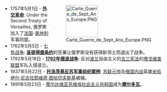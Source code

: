 <div style="float:right;margin-left:0.5em;">
[[Image:Carte_Guerre_de_Sept_Ans_Europe.PNG|100x100px]]
</div>
*1757年5月1日 - '''[[外交革命|外交革命]]''': Under the Second Treaty of Versailles, 俄罗斯加入了[[早期近代法国|法国]]-[[哈布斯堡君主国|奥地利]]军事同盟。
*1762年5月5日 - [[七年战争|七年战争]]: '''[[圣彼得堡条约|圣彼得堡条约]]'''的签署让俄罗斯没有获得新领土而退出了战争。
*1792年5月18日 - '''[[1792年俄波战争|1792年俄波战争]]''': 反对[[波兰立陶宛|波兰]]自由主义的[[五三宪法|五三宪法]]的[[塔戈维查联盟|塔戈维查联盟]]军队入侵波兰。
*1937年5月22日 - '''[[托洛茨基反苏军事组织案例|托洛茨基反苏军事组织案例]]''': [[苏联元帅列表|苏联元帅]]及[[俄国内战|俄国内战]]英雄[[米哈伊尔·尼古拉耶维奇·图哈切夫斯基|米哈伊尔·尼古拉耶维奇·图哈切夫斯基]]被捕。
*1991年5月23日 - [[摩尔达维亚苏维埃社会主义共和国|摩尔达维亚苏维埃社会主义共和国]]成为'''[[摩尔多瓦|摩尔多瓦]]'''。